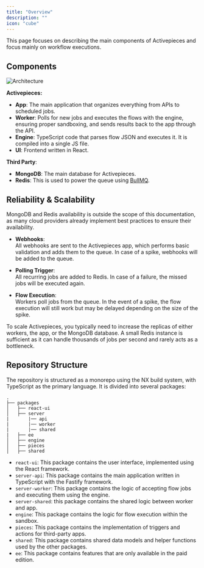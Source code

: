 ```yaml
---
title: "Overview"
description: ""
icon: "cube"
---
```


This page focuses on describing the main components of Activepieces and focus mainly on workflow executions.

## Components

![Architecture](/resources/architecture.png)

**Activepieces:**

- **App**: The main application that organizes everything from APIs to scheduled jobs.
- **Worker**: Polls for new jobs and executes the flows with the engine, ensuring proper sandboxing, and sends results back to the app through the API.
- **Engine**: TypeScript code that parses flow JSON and executes it. It is compiled into a single JS file.
- **UI**: Frontend written in React.

**Third Party**:
- **MongoDB**: The main database for Activepieces.
- **Redis**: This is used to power the queue using [BullMQ](https://docs.bullmq.io/).

## Reliability & Scalability

<Tip>
MongoDB and Redis availability is outside the scope of this documentation, as many cloud providers already implement best practices to ensure their availability.
</Tip>

- **Webhooks**:  
  All webhooks are sent to the Activepieces app, which performs basic validation and adds them to the queue. In case of a spike, webhooks will be added to the queue.

- **Polling Trigger**:  
  All recurring jobs are added to Redis. In case of a failure, the missed jobs will be executed again.

- **Flow Execution**:  
  Workers poll jobs from the queue. In the event of a spike, the flow execution will still work but may be delayed depending on the size of the spike.

To scale Activepieces, you typically need to increase the replicas of either workers, the app, or the MongoDB database. A small Redis instance is sufficient as it can handle thousands of jobs per second and rarely acts as a bottleneck.

## Repository Structure


The repository is structured as a monorepo using the NX build system, with TypeScript as the primary language. It is divided into several packages:

```
.
├── packages
│   ├── react-ui
│   ├── server
|       |── api
|       |── worker
|       |── shared
|   ├── ee
│   ├── engine
│   ├── pieces
│   ├── shared
```

- `react-ui`: This package contains the user interface, implemented using the React framework.
- `server-api`: This package contains the main application written in TypeScript with the Fastify framework.
- `server-worker`: This package contains the logic of accepting flow jobs and executing them using the engine.
- `server-shared`: this package contains the shared logic between worker and app.
- `engine`: This package contains the logic for flow execution within the sandbox.
- `pieces`: This package contains the implementation of triggers and actions for third-party apps.
- `shared`: This package contains shared data models and helper functions used by the other packages.
- `ee`: This package contains features that are only available in the paid edition.
